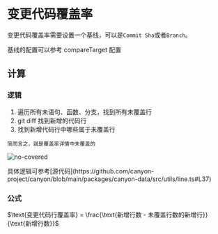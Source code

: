 # 变更代码覆盖率

变更代码覆盖率需要设置一个基线，可以是`Commit Sha`或者`Branch`。


<Callout type="info" emoji="ℹ️">
  基线的配置可以参考 <LocalizedLink href={'/documentation/ecosystem/babel-plugin-canyon#配置'}>compareTarget</LocalizedLink> 配置
</Callout>

## 计算

### 逻辑
1. 遍历所有未语句、函数、分支，找到所有未覆盖行
2. git diff 找到新增的代码行
3. 找到新增代码行中哪些属于未覆盖行

`简而言之，就是覆盖率详情中未覆盖的`

![no-covered](/static/documentation/getting-started/core-concepts/no-covered.png)

<Callout type="info" emoji="ℹ️">
  具体逻辑可参考[源代码](https://github.com/canyon-project/canyon/blob/main/packages/canyon-data/src/utils/line.ts#L37)
</Callout>

### 公式
$\text{变更代码行覆盖率} = \frac{\text{新增行数 - 未覆盖行数的新增行}}{\text{新增行数}}$
